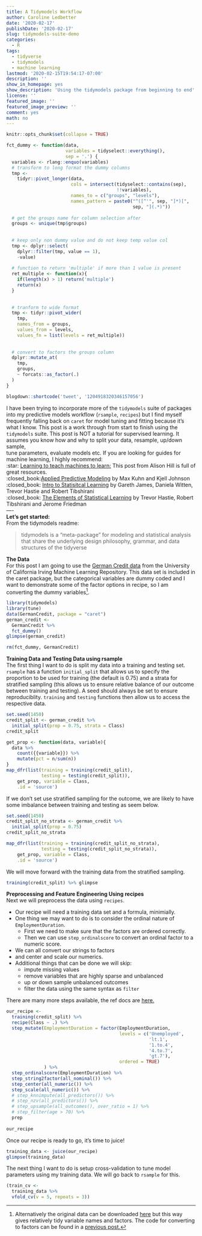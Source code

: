 ```yaml
---
title: A Tidymodels Workflow
author: Caroline Ledbetter
date: '2020-02-17'
publishDate: '2020-02-17'
slug: tidymodels-suite-demo
categories:
  - R
tags:
  - tidyverse
  - tidymodels
  - machine learning
lastmod: '2020-02-15T19:54:17-07:00'
description: ''
show_in_homepage: yes
show_description: 'Using the tidymodels package from beginning to end'
license: ''
featured_image: ''
featured_image_preview: ''
comment: yes
math: no
---
```

```r
knitr::opts_chunk$set(collapse = TRUE)
```

```r
fct_dummy <- function(data, 
                      variables = tidyselect::everything(), 
                      sep = '.') {
  variables <- rlang::enquo(variables)
  # transform to long format the dummy columns
  tmp <- 
    tidyr::pivot_longer(data, 
                        cols = intersect(tidyselect::contains(sep),  
                                         !!variables),
                        names_to = c("groups", "levels"),
                        names_pattern = paste0("^([^'", sep, "]*)[", 
                                               sep, "](.*)"))
  
  # get the groups name for column selection after
  groups <- unique(tmp$groups)
  
  
  # keep only non dummy value and do not keep temp value col
  tmp <- dplyr::select(
    dplyr::filter(tmp, value == 1),
    -value)
  
  # function to return 'multiple' if more than 1 value is present
  ret_multiple <- function(x){
    if(length(x) > 1) return('multiple')
    return(x)
  }
  
  
  # tranform to wide format   
  tmp <- tidyr::pivot_wider(
    tmp,
    names_from = groups, 
    values_from = levels, 
    values_fn = list(levels = ret_multiple))
  
  
  # convert to factors the groups column
  dplyr::mutate_at(
    tmp,
    groups,
    ~ forcats::as_factor(.)
  )
}
```

```r
blogdown::shortcode('tweet', '1204918320346157056')
```

I have been trying to incorporate more of the `tidymodels` suite of packages 
into my predictive models workflow (`rsample`, `recipes`) but I find myself 
frequently falling back on `caret` for model tuning and fitting 
because it's what I know. This post is a work through from start to finish using 
the `tidymodels` suite. This post is NOT a tutorial for supervised learning. 
It assumes you know how and why to split your data, resample, up/down sample,  
tune parameters, evaluate models etc. 
If you are looking for guides for machine learning, I highly recommend:  
:star: 
[Learning to teach machines to learn:](https://alison.rbind.io/post/2019-12-23-learning-to-teach-machines-to-learn/) 
This post from Alison Hill is full of great resources.  
:closed_book:[Applied Predictive Modeling](http://appliedpredictivemodeling.com) 
by Max Kuhn and Kjell Johnson  
:closed_book:
[Intro to Statisitcal Learning](https://www.springer.com/gp/book/9781461471370)
by Gareth James, Daniela Witten, Trevor Hastie and Robert Tibshirani  
:closed_book:
[The Elements of Statistical Learning](https://www.springer.com/gp/book/9780387848570)
by Trevor Hastie, Robert Tibshirani and Jerome Friedman  
----  
**Let's get started:**  
From the tidymodels readme:  

> tidymodels is a "meta-package" for modeling and statistical analysis
> that share the underlying design philosophy, grammar, and data structures
> of the tidyverse

**The Data**  
For this post I am going to use the 
[German Credit data](http://archive.ics.uci.edu/ml/datasets/Statlog+(German+Credit+Data)) 
from the University of California Irving Machine Learning Repository. This 
data set is included in the caret package, but the categorical variables are 
dummy coded and I want to demonstrate some of the factor options in recipe, so 
I am converting the dummy variables[^1]. 

```r
library(tidymodels)
library(tune)
data(GermanCredit, package = "caret") 
german_credit <- 
  GermanCredit %>% 
  fct_dummy()
glimpse(german_credit)
```

```r
rm(fct_dummy, GermanCredit)
```

**Training Data and Testing Data using rsample**  
The first thing I want to do is split my data into a training and testing set.
`rsample` has a function `initial_split`
that allows us to specify the proportion to be used for 
training (the default is 0.75) and a strata for stratified sampling (this allows 
us to ensure relative balance of our outcome between training and testing). 
A seed should always be set to ensure reproduciblity. 
`training` and `testing` functions then allow us to access the respective
data. 

```r
set.seed(1450)
credit_split <- german_credit %>% 
  initial_split(prop = 0.75, strata = Class)
credit_split

get_prop <- function(data, variable){
  data %>% 
    count({{variable}}) %>% 
    mutate(pct = n/sum(n))
}
map_dfr(list(training = training(credit_split), 
             testing = testing(credit_split)), 
    get_prop, variable = Class, 
    .id = 'source')
```

If we don't set use stratified sampling for the outcome, we are likely to have 
some imbalance between training and testing as seem below. 

```r
set.seed(1450)
credit_split_no_strata <- german_credit %>% 
  initial_split(prop = 0.75)
credit_split_no_strata

map_dfr(list(training = training(credit_split_no_strata), 
             testing = testing(credit_split_no_strata)), 
    get_prop, variable = Class, 
    .id = 'source')
```

We will move forward with the training data from the stratified sampling. 

```r
training(credit_split) %>% glimpse
```

**Preprocessing and Feature Engineering Using recipes**  
Next we will preprocess the data using `recipes`. 

* Our recipe will need a 
training data set and a formula, minimially.  
* One thing we may want to do 
is to consider the ordinal nature of `EmploymentDuration`.  
    + First we need to 
   make sure that the factors are ordered correctly.  
    + Then we can use 
   `step_ordinalscore` to convert an ordinal factor to a numeric score.  
* We can all convert our strings to factors  
* and center and scale our numerics.  
* Additional things that can be done we will skip:
    + impute missing values
    + remove variables that are highly sparse and unbalanced
    + up or down sample unbalanced outcomes
    + filter the data using the same syntax as `filter`

There are many more steps available, the ref docs are 
[here.](https://tidymodels.github.io/recipes/reference/index.html) 

```r
our_recipe <- 
  training(credit_split) %>% 
  recipe(Class ~ .) %>%
  step_mutate(EmploymentDuration = factor(EmploymentDuration, 
                                          levels = c('Unemployed', 
                                                     'lt.1', 
                                                     '1.to.4', 
                                                     '4.to.7', 
                                                     'gt.7'), 
                                          ordered = TRUE)
              ) %>% 
  step_ordinalscore(EmploymentDuration) %>% 
  step_string2factor(all_nominal()) %>% 
  step_center(all_numeric()) %>% 
  step_scale(all_numeric()) %>% 
  # step_knnimpute(all_predictors()) %>% 
  # step_nzv(all_predictors()) %>% 
  # step_upsample(all_outcomes(), over_ratio = 1) %>% 
  # step_filter(age > 70) %>% 
  prep
  
our_recipe
```

Once our recipe is ready to go, it's time to juice!

```r
training_data <- juice(our_recipe) 
glimpse(training_data)
```

The next thing I want to do is setup cross-validation to tune model parameters
using my training data. We will go back to `rsample` for this. 

```r
(train_cv <- 
  training_data %>% 
  vfold_cv(v = 5, repeats = 3))
```
  

[^1]: Alternatively the original data can be downloaded 
[here]("http://archive.ics.uci.edu/ml/machine-learning-databases/statlog/german/german.data")
but this way gives relatively tidy variable names and factors. The code for
converting to factors can be found in a 
[previous post.](https://carolineledbetter.us/2020/01/dummy-to-factor/) 


